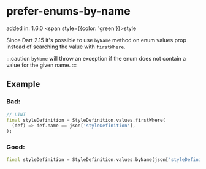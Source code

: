 # prefer-enums-by-name

added in: 1.6.0 <span style={{color: 'green'}}>style</span>

Since Dart 2.15 it's possible to use `byName` method on enum values prop instead of searching the value with `firstWhere`.

:::caution
`byName` will throw an exception if the enum does not contain a value for the given name.
:::

## Example
### Bad:
```dart
// LINT
final styleDefinition = StyleDefinition.values.firstWhere(
  (def) => def.name == json['styleDefinition'],
);
```
### Good:
```dart
final styleDefinition = StyleDefinition.values.byName(json['styleDefinition']);
```
